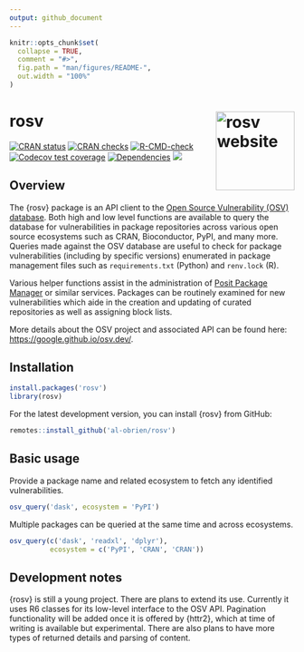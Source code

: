 ```yaml
---
output: github_document
---
```


<!-- README.md is generated from README.Rmd. Please edit that file -->

```r
knitr::opts_chunk$set(
  collapse = TRUE,
  comment = "#>",
  fig.path = "man/figures/README-",
  out.width = "100%"
)
```

# rosv <a href="https://al-obrien.github.io/rosv/"><img src="man/figures/logo.png" align="right" height="139" alt="rosv website" /></a>

<!-- badges: start -->
[![CRAN status](https://www.r-pkg.org/badges/version/rosv)](https://CRAN.R-project.org/package=rosv)
[![CRAN checks](https://badges.cranchecks.info/summary/rosv.svg)](https://cran.r-project.org/web/checks/check_results_rosv.html)
[![R-CMD-check](https://github.com/al-obrien/rosv/actions/workflows/R-CMD-check.yaml/badge.svg)](https://github.com/al-obrien/rosv/actions/workflows/R-CMD-check.yaml)
[![Codecov test coverage](https://codecov.io/gh/al-obrien/rosv/branch/master/graph/badge.svg)](https://app.codecov.io/gh/al-obrien/rosv?branch=master)
[![Dependencies](https://tinyverse.netlify.com/badge/rosv)](https://cran.r-project.org/package=rosv)
[![](http://cranlogs.r-pkg.org/badges/grand-total/rosv?color=blue)](https://cran.r-project.org/package=rosv)
<!-- badges: end -->

## Overview

The {rosv} package is an API client to the [Open Source Vulnerability (OSV) database](https://osv.dev/). Both high and low level functions are available to query the database for vulnerabilities in package repositories across various open source ecosystems such as CRAN, Bioconductor, PyPI, and many more. Queries made against the OSV database are useful to check for package vulnerabilities (including by specific versions) enumerated in package management files such as `requirements.txt` (Python) and `renv.lock` (R). 

Various helper functions assist in the administration of [Posit Package Manager](https://packagemanager.posit.co/client/#/) or similar services. Packages can be routinely examined for new vulnerabilities which aide in the creation and updating of curated repositories as well as assigning block lists.

More details about the OSV project and associated API can be found here: [https://google.github.io/osv.dev/](https://google.github.io/osv.dev/).

## Installation

```r
install.packages('rosv')
library(rosv)
```

For the latest development version, you can install {rosv} from GitHub:
```r
remotes::install_github('al-obrien/rosv')
```

## Basic usage

Provide a package name and related ecosystem to fetch any identified vulnerabilities.

```r
osv_query('dask', ecosystem = 'PyPI')
```

Multiple packages can be queried at the same time and across ecosystems.

```r
osv_query(c('dask', 'readxl', 'dplyr'),
          ecosystem = c('PyPI', 'CRAN', 'CRAN'))
```


## Development notes

{rosv} is still a young project. There are plans to extend its use. Currently it uses R6 
classes for its low-level interface to the OSV API. Pagination functionality will be added 
once it is offered by {httr2}, which at time of writing is available but experimental.
There are also plans to have more types of returned details and parsing of content.
